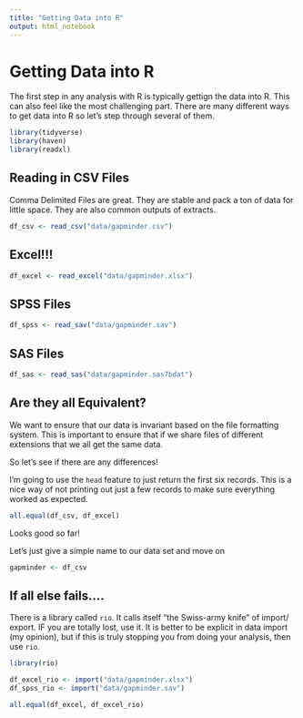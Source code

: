 ```yaml
---
title: "Getting Data into R"
output: html_notebook
---
```


# Getting Data into R

The first step in any analysis with R is typically gettign the data into R. This can also feel like the most challenging part. There are many different ways to get data into R so let's step through several of them.

```r
library(tidyverse)
library(haven)
library(readxl)
```


## Reading in CSV Files
Comma Delimited Files are great. They are stable and pack a ton of data for little space. They are also common outputs of extracts.

```r
df_csv <- read_csv("data/gapminder.csv")

```

## Excel!!!

```r
df_excel <- read_excel("data/gapminder.xlsx")
```


## SPSS Files

```r
df_spss <- read_sav("data/gapminder.sav")
```


## SAS Files

```r
df_sas <- read_sas("data/gapminder.sas7bdat")
```


## Are they all Equivalent? 
We want to ensure that our data is invariant based on the file formatting system. This is important to ensure that if we share files of different extensions that we all get the same data.

So let's see if there are any differences!

I'm going to use the `head` feature to just return the first six records. This is a nice way of not printing out just a few records to make sure everything worked as expected.

```r
all.equal(df_csv, df_excel)
```

Looks good so far!

Let's just give a simple name to our data set and move on

```r
gapminder <- df_csv
```


## If all else fails....

There is a library called `rio`. It calls itself "the Swiss-army knife" of import/ export. IF you are totally lost, use it. It is better to be explicit in data import (my opinion), but if this is truly stopping you from doing your analysis, then use `rio`.

```r
library(rio)

df_excel_rio <- import("data/gapminder.xlsx")
df_spss_rio <- import("data/gapminder.sav")

all.equal(df_excel, df_excel_rio)

```


